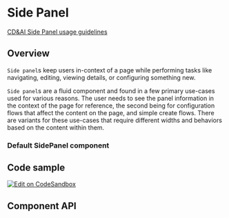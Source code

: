 
# Side Panel

[CD&AI Side Panel usage guidelines](https://pages.github.ibm.com/cdai-design/pal/components/side-panel/usage)

## Overview

`Side panel`s keep users in-context of a page while performing tasks like
navigating, editing, viewing details, or configuring something new.

`Side panel`s are a fluid component and found in a few primary use-cases used
for various reasons. The user needs to see the panel information in the context
of the page for reference, the second being for configuration flows that affect
the content on the page, and simple create flows. There are variants for these
use-cases that require different widths and behaviors based on the content
within them.

### Default SidePanel component

<Canvas>
  <Story id={getStoryId(SidePanel.displayName, 'slide-over')} />
</Canvas>

## Code sample

[<img alt="Edit on CodeSandbox" src="https://codesandbox.io/static/img/play-codesandbox.svg" />](https://codesandbox.io/s/side-panel-example-tmb2k)

## Component API

<ArgsTable />
